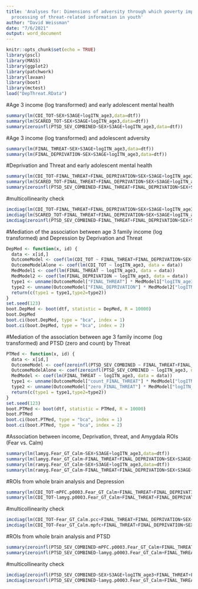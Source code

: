 ```yaml
---
title: 'Analyses for: Dimensions of adversity through which poverty impacts neural
  processing of threat-related information in youth'
author: "David Weissman"
date: "7/6/2021"
output: word_document
---
```


```r
knitr::opts_chunk$set(echo = TRUE)
library(pscl)
library(MASS)
library(ggplot2)
library(patchwork)
library(lavaan)
library(boot)
library(mctest)
load("DepThreat.RData")
```

#Age 3 income (log transformed) and early adolescent mental health
```r
summary(lm(CDI_TOT~SEX+S3AGE+logITN_age3,data=dtf))
summary(lm(SCARED_TOT~SEX+S3AGE+logITN_age3,data=dtf))
summary(zeroinfl(PTSD_SEV_COMBINED~SEX+S3AGE+logITN_age3,data=dtf))
```
#Age 3 income (log transformed) and adolescent adversity
```r
summary(lm(FINAL_THREAT~SEX+S3AGE+logITN_age3,data=dtf))
summary(lm(FINAL_DEPRIVATION~SEX+S3AGE+logITN_age3,data=dtf))
```

#Deprivation and Threat and early adolescent mental health
```r
summary(lm(CDI_TOT~FINAL_THREAT+FINAL_DEPRIVATION+SEX+S3AGE+logITN_age3,data=dtf))
summary(lm(SCARED_TOT~FINAL_THREAT+FINAL_DEPRIVATION+SEX+S3AGE+logITN_age3,data=dtf))
summary(zeroinfl(PTSD_SEV_COMBINED~FINAL_THREAT+FINAL_DEPRIVATION+SEX+S3AGE+logITN_age3,data=dtf))
```

#multicollinearity check
```r
imcdiag(lm(CDI_TOT~FINAL_THREAT+FINAL_DEPRIVATION+SEX+S3AGE+logITN_age3,data=dtf))
imcdiag(lm(SCARED_TOT~FINAL_THREAT+FINAL_DEPRIVATION+SEX+S3AGE+logITN_age3,data=dtf))
imcdiag(zeroinfl(PTSD_SEV_COMBINED~FINAL_THREAT+FINAL_DEPRIVATION+SEX+S3AGE+logITN_age3,data=dtf))
```

#Mediation of the association between age 3 family income (log transformed) and Depression by Deprivation and Threat
```r
DepMed <- function(x, id) {
  data <- x[id,]
  OutcomeModel <- coef(lm(CDI_TOT ~ FINAL_THREAT+FINAL_DEPRIVATION+SEX+S3AGE+logITN_age3, data = data))
  OutcomeModelAlone <- coef(lm(CDI_TOT ~ logITN_age3, data = data))
  MedModel1 <- coef(lm(FINAL_THREAT ~ logITN_age3, data = data))
  MedModel2 <- coef(lm(FINAL_DEPRIVATION ~ logITN_age3, data = data))
  type1 <- unname(OutcomeModel["FINAL_THREAT"] * MedModel1["logITN_age3"])
  type2 <- unname(OutcomeModel["FINAL_DEPRIVATION"] * MedModel2["logITN_age3"])
  return(c(type1 = type1,type2=type2))
}
set.seed(123) 
boot.DepMed <- boot(dtf, statistic = DepMed, R = 10000)
boot.DepMed 
boot.ci(boot.DepMed, type = "bca", index = 1)
boot.ci(boot.DepMed, type = "bca", index = 2)
```

#Mediation of the association between age 3 family income (log transformed) and PTSD (zero and count) by Threat
```r
PTMed <- function(x, id) {
  data <- x[id,]
  OutcomeModel <- coef(zeroinfl(PTSD_SEV_COMBINED ~ FINAL_THREAT+FINAL_DEPRIVATION+SEX+S3AGE+logITN_age3, data = data))
  OutcomeModelAlone <- coef(zeroinfl(PTSD_SEV_COMBINED ~ logITN_age3, data = data))
  MedModel <- coef(lm(FINAL_THREAT ~ logITN_age3, data = data))
  type1 <- unname(OutcomeModel["count_FINAL_THREAT"] * MedModel["logITN_age3"])
  type2 <- unname(OutcomeModel["zero_FINAL_THREAT"] * MedModel["logITN_age3"])
  return(c(type1 = type1,type2=type2))
}
set.seed(123) 
boot.PTMed <- boot(dtf, statistic = PTMed, R = 10000)
boot.PTMed 
boot.ci(boot.PTMed, type = "bca", index = 1)
boot.ci(boot.PTMed, type = "bca", index = 2)
```

#Association between income, Deprivation, threat, and Amygdala ROIs (Fear vs. Calm)
```r
summary(lm(lamyg.Fear_GT_Calm~SEX+S3AGE+logITN_age3,data=dtf))
summary(lm(lamyg.Fear_GT_Calm~FINAL_THREAT+FINAL_DEPRIVATION+SEX+S3AGE+logITN_age3,data=dtf))
summary(lm(ramyg.Fear_GT_Calm~SEX+S3AGE+logITN_age3,data=dtf))
summary(lm(ramyg.Fear_GT_Calm~FINAL_THREAT+FINAL_DEPRIVATION+SEX+S3AGE+logITN_age3,data=dtf))
```

#ROIs from whole brain analysis and Depression
```r
summary(lm(CDI_TOT~mPFC.p0003.Fear_GT_Calm+FINAL_THREAT+FINAL_DEPRIVATION+SEX+S3AGE+logITN_age3,data=dtf))
summary(lm(CDI_TOT~lamyg.p0003.Fear_GT_Calm+FINAL_THREAT+FINAL_DEPRIVATION+SEX+S3AGE+logITN_age3,data=dtf))
```
#multicollinearity check
```r
imcdiag(lm(CDI_TOT~Fear_GT_Calm.pcc+FINAL_THREAT+FINAL_DEPRIVATION+SEX+S3AGE+logITN_age3,data=dtf))
imcdiag(lm(CDI_TOT~Fear_GT_Calm.mpfc+FINAL_THREAT+FINAL_DEPRIVATION+SEX+S3AGE+logITN_age3,data=dtf))
```
#ROIs from whole brain analysis and PTSD
```r
summary(zeroinfl(PTSD_SEV_COMBINED~mPFC.p0003.Fear_GT_Calm+FINAL_THREAT+FINAL_DEPRIVATION+SEX+S3AGE+logITN_age3,data=dtf))
summary(zeroinfl(PTSD_SEV_COMBINED~lamyg.p0003.Fear_GT_Calm+FINAL_THREAT+FINAL_DEPRIVATION+SEX+S3AGE+logITN_age3,data=dtf))
```
#multicollinearity check
```r
imcdiag(zeroinfl(PTSD_SEV_COMBINED~SEX+S3AGE+logITN_age3+FINAL_THREAT+FINAL_DEPRIVATION+mPFC.p0003.Fear_GT_Calm,data=dtf))
imcdiag(zeroinfl(PTSD_SEV_COMBINED~lamyg.p0003.Fear_GT_Calm+FINAL_THREAT+FINAL_DEPRIVATION+SEX+S3AGE+logITN_age3,data=dtf))
```
